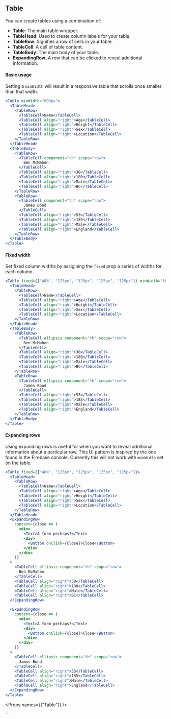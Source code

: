 
<SEO title="Table" />

<Container>
<Article sidebar={[
  { id: 'Table', name: 'Table' },
  { id: 'Basic usage', name: 'Basic usage' },
  { id: 'Fixed width', name: 'Fixed width'},
  { id: 'Expanding Rows', name: 'Expanding Rows'},
  { id: 'Props', name: 'Props'}
]}>

# Table

You can create tables using a combination of:

- **Table**: The main table wrapper.
- **TableHead**: Used to create column labels for your table.
- **TableRow**: Signifies a row of cells in your table.
- **TableCell**: A cell of table content.
- **TableBody**: The main body of your table.
- **ExpandingRow**: A row that can be clicked to reveal additional information.

#### Basic usage

Setting a `minWidth` will result in a responsive table that scrolls once smaller than that width.

```jsx
<Table minWidth="600px">
  <TableHead>
    <TableRow>
      <TableCell>Name</TableCell>
      <TableCell align="right">Age</TableCell>
      <TableCell align="right">Height</TableCell>
      <TableCell align="right">Sex</TableCell>
      <TableCell align="right">Location</TableCell>
    </TableRow>
  </TableHead>
  <TableBody>
    <TableRow>
      <TableCell component="th" scope="row">
        Ben McMahen
      </TableCell>
      <TableCell align="right">30</TableCell>
      <TableCell align="right">180</TableCell>
      <TableCell align="right">Male</TableCell>
      <TableCell align="right">BC</TableCell>
    </TableRow>
    <TableRow>
      <TableCell component="th" scope="row">
        James Bond
      </TableCell>
      <TableCell align="right">53</TableCell>
      <TableCell align="right">185</TableCell>
      <TableCell align="right">Male</TableCell>
      <TableCell align="right">England</TableCell>
    </TableRow>
  </TableBody>
</Table>
```

#### Fixed width

Set fixed column widths by assigining the `fixed` prop a series of widths for each column.

```jsx
<Table fixed={["40%", "125px", "125px", "125px", "125px"]} minWidth="600px">
  <TableHead>
    <TableRow>
      <TableCell>Name</TableCell>
      <TableCell align="right">Age</TableCell>
      <TableCell align="right">Height</TableCell>
      <TableCell align="right">Sex</TableCell>
      <TableCell align="right">Location</TableCell>
    </TableRow>
  </TableHead>
  <TableBody>
    <TableRow>
      <TableCell ellipsis component="th" scope="row">
        Ben McMahen
      </TableCell>
      <TableCell align="right">30</TableCell>
      <TableCell align="right">180</TableCell>
      <TableCell align="right">Male</TableCell>
      <TableCell align="right">BC</TableCell>
    </TableRow>
    <TableRow>
      <TableCell ellipsis component="th" scope="row">
        James Bond
      </TableCell>
      <TableCell align="right">53</TableCell>
      <TableCell align="right">185</TableCell>
      <TableCell align="right">Male</TableCell>
      <TableCell align="right">England</TableCell>
    </TableRow>
  </TableBody>
</Table>
```

#### Expanding rows

Using expanding rows is useful for when you want to reveal additional information about a particular row. This UI pattern is inspired by the one found in the Firebase console. Currently this will not work with `minWidth` set on the table.

```jsx
<Table fixed={["40%", "125px", "125px", "125px", "125px"]}>
  <TableHead>
    <TableRow>
      <TableCell>Name</TableCell>
      <TableCell align="right">Age</TableCell>
      <TableCell align="right">Height</TableCell>
      <TableCell align="right">Sex</TableCell>
      <TableCell align="right">Location</TableCell>
    </TableRow>
  </TableHead>
  <ExpandingRow
    content={close => (
      <div>
        <Text>A form perhaps?</Text>
        <div>
          <Button onClick={close}>Close</Button>
        </div>
      </div>
    )}
  >
    <TableCell ellipsis component="th" scope="row">
      Ben McMahen
    </TableCell>
    <TableCell align="right">30</TableCell>
    <TableCell align="right">180</TableCell>
    <TableCell align="right">Male</TableCell>
    <TableCell align="right">BC</TableCell>
  </ExpandingRow>

  <ExpandingRow
    content={close => (
      <div>
        <Text>A form perhaps?</Text>
        <div>
          <Button onClick={close}>Close</Button>
        </div>
      </div>
    )}
  >
    <TableCell ellipsis component="th" scope="row">
      James Bond
    </TableCell>
    <TableCell align="right">53</TableCell>
    <TableCell align="right">185</TableCell>
    <TableCell align="right">Male</TableCell>
    <TableCell align="right">England</TableCell>
  </ExpandingRow>
</Table>
```

<Props names={["Table"]} />

</Article>
</Container>
```
